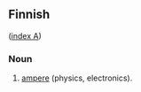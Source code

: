 ==Finnish==
([[Wiktionary:Finnish_index_a|index A]])

===Noun===

# [[ampere]] (physics, electronics).
